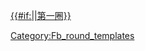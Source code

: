 [[英格蘭足總盃|{{#if:{{{fp|}}}|{{{fp}}}|第一圈}}]]<!--
--><noinclude>[[Category:Fb_round_templates]]</noinclude>